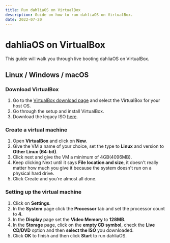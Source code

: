 ```yaml
---
title: Run dahliaOS on VirtualBox
description: Guide on how to run dahliaOS on VirtualBox.
date: 2022-07-20
---
```


# dahliaOS on VirtualBox

This guide will walk you through live booting dahliaOS on VirtualBox.

## Linux / Windows / macOS

<div className="steps-container">

### Download VirtualBox

1. Go to the [VirtualBox download page](https://www.virtualbox.org/wiki/Downloads) and select the VirtualBox for your host OS.
1. Go through the setup and install VirtualBox.
1. Download the legacy ISO [here](https://dahliaos.io/download).

### Create a virtual machine

1. Open **VirtualBox** and click on **New**.
1. Give the VM a name of your choice, set the type to **Linux** and version to **Other Linux (64-bit)**.
1. Click next and give the VM a minimum of 4GB(4096MB).
1. Keep clicking Next until it says **File location and size**, it doesn't really matter how much you give it because the system doesn't run on a physical hard drive.
1. Click Create and you're almost all done.

### Setting up the virtual machine

1. Click on **Settings**.
1. In the **System** page click the **Processor** tab and set the processor count to **4**.
1. In the **Display** page set the **Video Memory** to **128MB**.
1. In the **Storage** page, click on the **empty CD symbol**, check the **Live CD/DVD** option and then **select the ISO** you downloaded.
1. Click **OK** to finish and then click **Start** to run dahliaOS.

</div>
